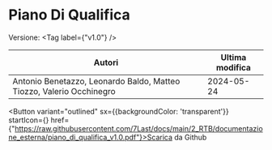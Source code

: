 

# Piano Di Qualifica

Versione: <Tag label={"v1.0"} />



|                               Autori                               |Ultima modifica|
|--------------------------------------------------------------------|---------------|
|Antonio Benetazzo, Leonardo Baldo, Matteo Tiozzo, Valerio Occhinegro|   2024-05-24  |

<Button variant="outlined" sx={{backgroundColor: 'transparent'}} startIcon={<GithubIcon />} href={"https://raw.githubusercontent.com/7Last/docs/main/2_RTB/documentazione_esterna/piano_di_qualifica_v1.0.pdf"}>Scarica da Github</Button>